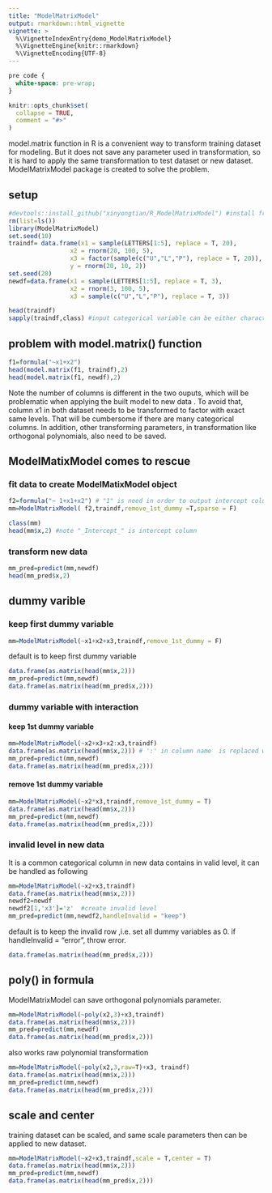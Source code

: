 ```yaml
---
title: "ModelMatrixModel"
output: rmarkdown::html_vignette
vignette: >
  %\VignetteIndexEntry{demo_ModelMatrixModel}
  %\VignetteEngine{knitr::rmarkdown}
  %\VignetteEncoding{UTF-8}
---
```


```css
pre code {
  white-space: pre-wrap;
}
```

```r
knitr::opts_chunk$set(
  collapse = TRUE,
  comment = "#>"
)
```
model.matrix function in R is a convenient way to transform training dataset for modeling. But it does not save any parameter used in transformation, so it is hard to apply the same transformation to test dataset or new dataset. ModelMatrixModel package is created to solve the problem.

## setup
```r
#devtools::install_github("xinyongtian/R_ModelMatrixModel") #install from github
rm(list=ls())
library(ModelMatrixModel)
set.seed(10)
traindf= data.frame(x1 = sample(LETTERS[1:5], replace = T, 20),
                 x2 = rnorm(20, 100, 5),
                 x3 = factor(sample(c("U","L","P"), replace = T, 20)),
                 y = rnorm(20, 10, 2))
set.seed(20)
newdf=data.frame(x1 = sample(LETTERS[1:5], replace = T, 3),
                 x2 = rnorm(3, 100, 5),
                 x3 = sample(c("U","L","P"), replace = T, 3)) 

head(traindf)
sapply(traindf,class) #input categorical variable can be either character or factor
```
## problem with model.matrix() function
```r
f1=formula("~x1+x2")
head(model.matrix(f1, traindf),2)
head(model.matrix(f1, newdf),2)
```
Note the number of columns is different in the two ouputs, which will be problematic when  applying the built model to new data . To avoid that,  column x1  in both dataset needs to be transformed  to factor with exact same levels. That will be cumbersome if there are many categorical columns. In addition, other transforming parameters, in transformation like  orthogonal polynomials, also need to be saved.

## ModelMatixModel comes to rescue
### fit data to create ModelMatixModel object
```r
f2=formula("~ 1+x1+x2") # "1" is need in order to output intercept column
mm=ModelMatrixModel( f2,traindf,remove_1st_dummy =T,sparse = F)
```

```r
class(mm)
head(mm$x,2) #note "_Intercept_" is intercept column
```
### transform new data
```r
mm_pred=predict(mm,newdf)
head(mm_pred$x,2)
```

## dummy varible
### keep   first dummy variable
```r
mm=ModelMatrixModel(~x1+x2+x3,traindf,remove_1st_dummy = F) 
```
default is to keep first dummy variable
```r
data.frame(as.matrix(head(mm$x,2)))
mm_pred=predict(mm,newdf)
data.frame(as.matrix(head(mm_pred$x,2)))
```
### dummy variable with interaction
#### keep 1st dummy variable
```r
mm=ModelMatrixModel(~x2+x3+x2:x3,traindf) 
data.frame(as.matrix(head(mm$x,2))) # ':' in column name  is replaced with '_X_'
mm_pred=predict(mm,newdf)
data.frame(as.matrix(head(mm_pred$x,2)))
```
#### remove 1st dummy variable
```r
mm=ModelMatrixModel(~x2*x3,traindf,remove_1st_dummy = T) 
data.frame(as.matrix(head(mm$x,2)))
mm_pred=predict(mm,newdf)
data.frame(as.matrix(head(mm_pred$x,2)))
```
### invalid level in new data
It is a common categorical column in  new data contains in valid level, it can be handled as following
```r
mm=ModelMatrixModel(~x2+x3,traindf) 
data.frame(as.matrix(head(mm$x,2)))
newdf2=newdf
newdf2[1,'x3']='z'  #create invalid level
mm_pred=predict(mm,newdf2,handleInvalid = "keep") 
```
default is to keep the invalid row ,i.e. set all dummy variables as 0. if handleInvalid = "error", throw error.
```r
data.frame(as.matrix(head(mm_pred$x,2))) 
```

## poly() in formula
ModelMatrixModel can save orthogonal polynomials parameter.
```r
mm=ModelMatrixModel(~poly(x2,3)+x3,traindf) 
data.frame(as.matrix(head(mm$x,2)))
mm_pred=predict(mm,newdf)
data.frame(as.matrix(head(mm_pred$x,2)))
```
also works raw polynomial transformation
```r
mm=ModelMatrixModel(~poly(x2,3,raw=T)+x3, traindf) 
data.frame(as.matrix(head(mm$x,2)))
mm_pred=predict(mm,newdf)
data.frame(as.matrix(head(mm_pred$x,2)))
```

## scale and center
training dataset can be scaled, and same scale parameters then can be applied to new dataset.
```r
mm=ModelMatrixModel(~x2+x3,traindf,scale = T,center = T) 
data.frame(as.matrix(head(mm$x,2)))
mm_pred=predict(mm,newdf)
data.frame(as.matrix(head(mm_pred$x,2)))
```


